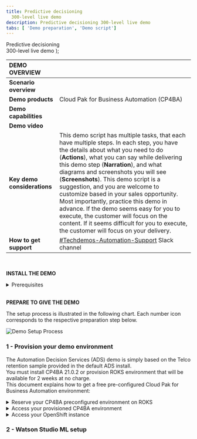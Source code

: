 ```yaml
---
title: Predictive decisioning
  300-level live demo
description: Predictive decisioning 300-level live demo
tabs: [ 'Demo preparation', 'Demo script']
---
```


  <span>
    Predictive decisioning <br/> 300-level live demo
  </span> );

<span id="top"></span>

| DEMO OVERVIEW | |
| :---         | :--- |
| **Scenario overview** |  |
| **Demo products** | Cloud Pak for Business Automation (CP4BA) |
| **Demo capabilities** |  |
| **Demo video** |  |
| **Key demo considerations** | This demo script has multiple tasks, that each have multiple steps. In each step, you have the details about what you need to do (**Actions**), what you can say while delivering this demo step (**Narration**), and what diagrams and screenshots you will see (**Screenshots**). This demo script is a suggestion, and you are welcome to customize based in your sales opportunity. Most importantly, practice this demo in advance. If the demo seems easy for you to execute, the customer will focus on the content. If it seems difficult for you to execute, the customer will focus on your delivery. |
| **How to get support** | <a href="https://ibm.enterprise.slack.com/app_redirect?channel=techdemos-automation-support" target="_blank" rel="noreferrer">#Techdemos-Automation-Support</a> Slack channel |

<br/>

**INSTALL THE DEMO**

<details>

<summary>Prerequisites</summary>

<br/>

Before proceeding with the steps below, please download the following files: <br/>
•	[Customer churn data](./customer-churn-data.csv) <br/>
•	[Customer LTV data](./customer-LTV-data.csv) <br/>
•	[Retention policy](./Retention-Policy.pdf) <br/>
•	[Telco retention application](./Telco_Retention_Application-V20.twx) <br/>
•	[Telco retention decision service](./Telco-retention-decision-service-V10.zip)

<br/>

</details>

<br/>

**PREPARE TO GIVE THE DEMO**

The setup process is illustrated in the following chart. Each number icon corresponds to the respective preparation step below. <br/>

![Demo Setup Process](./images/0-demo-installation-process_600.png)

### 1 - Provision your demo environment

The Automation Decision Services (ADS) demo is simply based on the Telco retention sample provided in the default ADS install. <br/>
You must install CP4BA 21.0.2 or provision ROKS environment that will be available for 2 weeks at no charge. <br/>
This document explains how to get a free pre-configured Cloud Pak for Business Automation environment:

<details>

<summary>Reserve your CP4BA preconfigured environment on ROKS</summary>
<br/>

1. Log into the <a href="http://techzone.ibm.com" target="_blank" rel="noreferrer">IBM Technology Zone</a> using your IBM ID. Then, click on the **Activation Kits** tab. <br/><br/>

![TechZone](./images/1-Techzone_600.png)
<br/><br/>

2. Scroll down to click on the **Cloud Pak for Business Automation** tile. <br/><br/>

![CP4BA Activation Kit](./images/1-CP4BA_Activation_Kit_600.png)
<br/><br/>

3. Click on the **Environments - Reserve Here!** tab. Then, select the **Reserve Here! - Cloud Pak for Business Automation OpenShift Demo Environments** tile. <br/><br/>

4. Click on the **Preinstalled OpenShift Environments** tab. Then, select the latest version of the **Preinstalled CP4BA on Red Hat OpenShift on IBM Cloud**. <br/><br/>

5. Select **Reserve now**. Then, after entering the **Purpose**, **Preferred Geography**, and **Notes**, click on **Submit**. <br/><br/>

6. When you are done, you will see a confirmation message. In addition, you will receive a confirmation email with all the access links. <br/><br/>

![Confirmation](./images/1-Confirmation_600.png)
<br/><br/>

![Confirmation Email](./images/1-Confirmation_email_600.png)
<br/><br/>

7. Then, you will receive an email confirming that your instance is provisioned. It may take 30 to 45 minutes. <br/><br/>

![Instance Provisioned](./images/1-Ready_email_600.png)
<br/><br/>

**[Go to top](#top)**

</details>

<details>

<summary>Access your provisioned CP4BA environment</summary>
<br/>

1. Log into the <a href="http://techzone.ibm.com" target="_blank" rel="noreferrer">IBM Technology Zone</a>. <br/><br/>

2. At the upper-right corner, click on the **Profile** icon. Then, click on **Reservations**. You will then be directed to the **My reservations** page, in which you can see your reservation details. Note: Bookmark this page for ease of reference. <br/><br/>

![Reservations](./images/2-Reservations_600.png)
<br/><br/>

![My Reservations](./images/2-My_Reservations_600.png)
<br/><br/>

3. Once provisioned, your instance should look like the screenshot below. <br/><br/>

![Provisioned Instance](./images/2-Provisioned_Instance_600.png)
<br/><br/>

**[Go to top](#top)**

</details>

<details>

<summary>Access your OpenShift instance</summary>
<br/>

When your instance is provisioned, you should receive a confirmation email with the access links. If the links are not attached to the email, please refer to the steps below. <br/><br/>

1. Go to the <a href="https://github.ibm.com/jgoodhue/cp4ba-roks-install" target="_blank" rel="noreferrer">START HERE</a> section in your OpenShift Instance. Note: The link is also provided in the confirmation email. <br/><br/>

![IBM Technology Zone](./images/3-Start_Here_600.png)
<br/><br/>

2. Click to open the **README.md** file, and scroll down to click on **Preinstalled Cluster**. Under **Instructions**, click on **2 - Wait for your cluster** to expand the section and follow step 2.2. <br/><br/>

3. From your **Reservation** page, double-click on your instance, and copy your **Environment ID**. <br/><br/>

![Environment ID](./images/3-EnvironmentID_600.png)
<br/><br/>

4. Log into your <a href="https://cloud.ibm.com/kubernetes/clusters?platformType=openshift" target="_blank" rel="noreferrer">IBM Cloud</a> account. <br/><br/>

5. On the top menu, swap to the **DTESQUAD** account. <br/><br/>

![DTESQUAD](./images/3-DTE_Squad_600.png)
<br/><br/>

6. From the **Clusters** menu, search for your cluster using the **Environment ID** that was copied from step 3. <br/><br/>

![Clusters](./images/3-Cluster_Menu_600.png)
<br/><br/>

7. Check that your cluster's state is green, and double-click on it. Check that your **Ingress subdomain** is set up, and open your **OpenShift web console**. <br/><br/>

8. Open the **Workloads** menu, and select **Config Maps**. Then, set your project to **dtecp4ba**. <br/> <br/>

9. Search for **access** to access the **icp4Adeploy-cp4ba-access-info** file. Open this file to access all your access links and credentials to the various environments. Note: You have the **ADS-runtime-access-info** in that file as well. <br/> <br/>

![Access](./images/3-Access_600.png)
<br/><br/>

10. The important link ie the **BAStudio URL**. From this URL, you will be able to access the key elements of the demo: <br/>
•	Business Automation Studio <br/>
•	Application Designer <br/>
•	Automation Decision Services <br/> <br/>

11. You are now ready to set up the demo. Open **BAStudio** from the ADS link in the access file.

<br/><br/>

**[Go to top](#top)**

</details>

### 2 - Watson Studio ML setup
